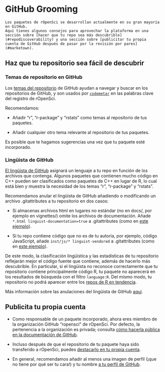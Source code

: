 # GitHub Grooming {#grooming}

```block
Los paquetes de rOpenSci se desarrollan actualmente en su gran mayoría en GitHub.
Aquí tienes algunos consejos para aprovechar la plataforma en una sección sobre [hacer que tu repo sea más descubrible](#repodiscoverability) y una sección sobre [publicitar tu propia cuenta de GitHub después de pasar por la revisión por pares](#marketown).
```

## Haz que tu repositorio sea fácil de descubrir {#repodiscoverability}

### Temas de repositorio en GitHub

Los [temas del repositorio](https://blog.github.com/2017-01-31-introducing-topics/) de GitHub ayudan a navegar y buscar en los repositorios de GitHub, y son usados por [`codemetar`](https://github.com/ropensci/codemetar) en las palabras clave del registro de rOpenSci.

Recomendamos:

- Añadir "r", "r-package" y "rstats" como temas al repositorio de tus paquetes.

- Añadir cualquier otro tema relevante al repositorio de tus paquetes.

Es posible que te hagamos sugerencias una vez que tu paquete esté incorporado.

### Lingüista de GitHub

[El lingüista de GitHub](https://github.com/github/linguist) asignará un lenguaje a tu repo en función de los archivos que contenga. 
Algunos paquetes que contienen mucho código en C++ pueden ser clasificados como paquetes de C++ en lugar de R, lo cual está bien y muestra la necesidad de los temas "r", "r-package" y "rstats".

Recomendamos anular el lingüista de GitHub añadiendo o modificando un archivo .gitattributes a tu repositorio en dos casos:

- Si almacenas archivos html en lugares no estándar (no en docs/, por ejemplo en vignettes/) omite los archivos de documentación. 
Añade `*.html linguist-documentation=true` a .gitattributes (como en [este ejemplo](https://github.com/ropensci/ecoengine/blob/56b64d8d29dfae430a776d1dd440b240452eb1bf/.gitattributes#L5)).

- Si tu repo contiene código que no es de tu autoría, por ejemplo, código JavaScript, añade `inst/js/* linguist-vendored` a .gitattributes (como en [este ejemplo](https://github.com/ropensci/wellknown/blob/4435eb620eeae346d2cab7d62276c29dee29a898/.gitattributes#L1)).

De este modo, la clasificación lingüística y las estadísticas de tu repositorio reflejarán mejor el código fuente que contiene, además de hacerlo más descubrible.
En particular, si el lingüista no reconoce correctamente que tu repositorio contiene principalmente código R, tu paquete no aparecerá en los resultados de búsqueda con el filtro `language:R`.
Del mismo modo, tu repositorio no podrá aparecer entre los [repos de R en tendencia](https://github.com/trending/r).

Más información sobre las anulaciones del lingüista de GitHub [aquí](https://github.com/github/linguist#overrides).

## Publicita tu propia cuenta {#marketown}

- Como responsable de un paquete incorporado, ahora eres miembro de la organización GitHub "ropensci" de rOpenSci. 
Por defecto, la pertenencia a la organización es privada; consulta [cómo hacerla pública en la documentación de GitHub](https://help.github.com/articles/publicizing-or-hiding-organization-membership/).

- Incluso después de que el repositorio de tu paquete haya sido transferido a rOpenSci, puedes [destacarlo en tu propia cuenta](https://help.github.com/articles/pinning-repositories-to-your-profile/).

- En general, recomendamos añadir al menos una imagen de perfil (¡que no tiene por qué ser tu cara!) y tu nombre [a tu perfil de GitHub](https://help.github.com/articles/customizing-your-profile/).


